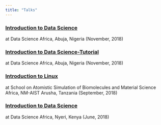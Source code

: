 ```yaml
---
title: "Talks"
---
```

### [Introduction to Data Science](https://bit.ly/2yCTvLA){target="_blank"}
at Data Science Africa, Abuja, Nigeria (November, 2018)

### [Introduction to Data Science-Tutorial](https://bit.ly/2Skq3Ci){target="_blank"}
at Data Science Africa, Abuja, Nigeria (November, 2018)

### [Introduction to Linux](https://bit.ly/2O66gn5){target="_blank"}
at School on Atomistic Simulation of Biomolecules and Material Science Africa, NM-AIST Arusha, Tanzania (September, 2018)

### [Introduction to Data Science](https://bit.ly/2EMa6lM){target="_blank"}
at Data Science Africa, Nyeri, Kenya (June, 2018)